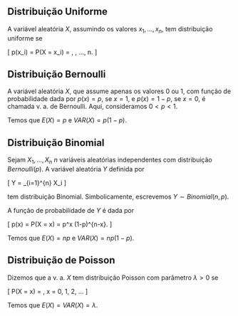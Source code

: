 \usepackage{amsmath}

## Distribuição Uniforme

A variável aleatória $X$, assumindo os valores $x_1, ..., x_n$, tem distribuição uniforme se

\[
p(x_i) = P(X = x_i) = \frac{1}{n}, \forall 1, ..., n.
\]

## Distribuição Bernoulli

A variável aleatória $X$, que assume apenas os valores 0 ou 1, com função de probabilidade dada por $p(x) = p$, se $x = 1$, e $p(x) = 1 - p$, se $x = 0$, é chamada v. a. de Bernoulli. Aqui, consideramos $0 < p < 1$.

Temos que $E(X) = p$ e $VAR(X) = p(1 - p)$.

## Distribuição Binomial

Sejam $X_1, ..., X_n$ $n$ variáveis aleatórias independentes com distribuição $Bernoulli(p)$. A variável aleatória $Y$ definida por

\[
Y = \sum_{i=1}^{n} X_i
\]

tem distribuição Binomial. Simbolicamente, escrevemos $Y \sim Binomial(n, p)$.

A função de probabilidade de $Y$ é dada por

\[
p(x) = P(X = x) = \binom{n}{p} p^x (1-p)^{n-x}.
\]

Temos que $E(X) = np$ e $VAR(X) = np(1 - p)$.

## Distribuição de Poisson

Dizemos que a v. a. $X$ tem distribuição Poisson com parâmetro $\lambda > 0$ se

\[
P(X = x) = \frac{\exp(- \lambda)\lambda^x}{x!}, \quad x = 0, 1, 2, ...
\]

Temos que $E(X) = VAR(X) = \lambda$.
